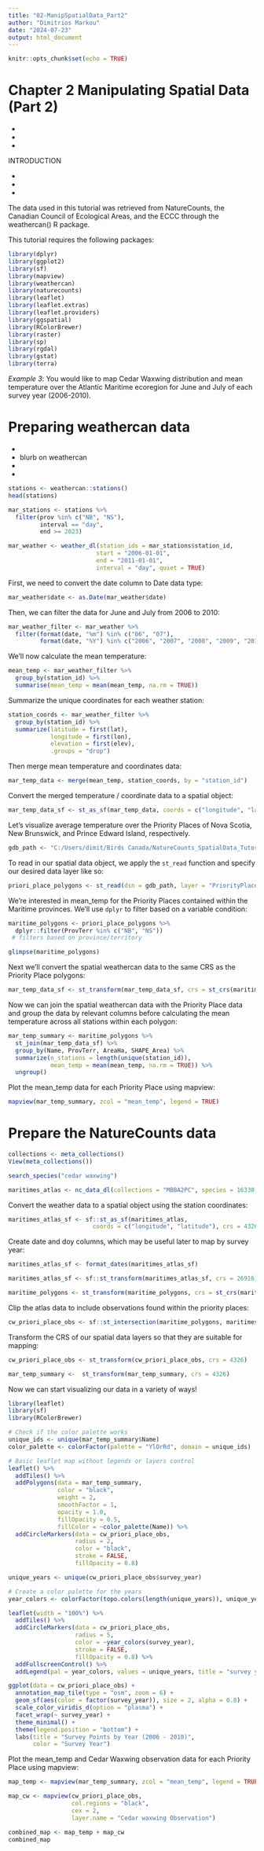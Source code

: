 ```yaml
---
title: "02-ManipSpatialData_Part2"
author: "Dimitrios Markou"
date: "2024-07-23"
output: html_document
---
```


```r
knitr::opts_chunk$set(echo = TRUE)
```

# Chapter 2 Manipulating Spatial Data (Part 2)

*
*
*

INTRODUCTION

*
* 
*

The data used in this tutorial was retrieved from NatureCounts, the Canadian Council of Ecological Areas, and the ECCC through the weathercan() R package. 

This tutorial requires the following packages:

```r
library(dplyr)
library(ggplot2)
library(sf)
library(mapview)
library(weathercan)
library(naturecounts)
library(leaflet)
library(leaflet.extras)
library(leaflet.providers)
library(ggspatial)
library(RColorBrewer)
library(raster)
library(sp)
library(rgdal)
library(gstat)
library(terra)
```

*Example 3*: You would like to map Cedar Waxwing distribution and mean temperature over the Atlantic Maritime ecoregion for June and July of each survey year (2006-2010). 

# Preparing weathercan data

*
*
blurb on weathercan
*
*

```r
stations <- weathercan::stations()
head(stations)
```

```r
mar_stations <- stations %>%
  filter(prov %in% c("NB", "NS"),
         interval == "day",
         end >= 2023)
```

```r
mar_weather <- weather_dl(station_ids = mar_stations$station_id,
                         start = "2006-01-01",
                         end = "2011-01-01",
                         interval = "day", quiet = TRUE)
```
First, we need to convert the date column to Date data type:

```r
mar_weather$date <- as.Date(mar_weather$date)
```

Then, we can filter the data for June and July from 2006 to 2010:

```r
mar_weather_filter <- mar_weather %>%
  filter(format(date, "%m") %in% c("06", "07"),
         format(date, "%Y") %in% c("2006", "2007", "2008", "2009", "2010"))
```

We'll now calculate the mean temperature:

```r
mean_temp <- mar_weather_filter %>%
  group_by(station_id) %>%
  summarise(mean_temp = mean(mean_temp, na.rm = TRUE))
```

Summarize the unique coordinates for each weather station:

```r
station_coords <- mar_weather_filter %>%
  group_by(station_id) %>%
  summarize(latitude = first(lat),
            longitude = first(lon),
            elevation = first(elev),
            .groups = "drop")
```

Then merge mean temperature and coordinates data:

```r
mar_temp_data <- merge(mean_temp, station_coords, by = "station_id")
```

Convert the merged temperature / coordinate data to a spatial object: 

```r
mar_temp_data_sf <- st_as_sf(mar_temp_data, coords = c("longitude", "latitude"), crs = 4326)
```

Let's visualize average temperature over the Priority Places of Nova Scotia, New Brunswick, and Prince Edward Island, respectively. 

```r
gdb_path <- "C:/Users/dimit/Birds Canada/NatureCounts_SpatialData_Tutorial/Data/Priority Places/PriorityPlaces.gdb"
```

To read in our spatial data object, we apply the `st_read` function and specify our desired data layer like so:

```r
priori_place_polygons <- st_read(dsn = gdb_path, layer = "PriorityPlacesBoundary")
```

We're interested in mean_temp for the Priority Places contained within the Maritime provinces.  We'll use `dplyr` to filter based on a variable condition: 

```r
maritime_polygons <- priori_place_polygons %>%
  dplyr::filter(ProvTerr %in% c("NB", "NS"))
 # filters based on province/territory
```

```r
glimpse(maritime_polygons)
```
Next we'll convert the spatial weathercan data to the same CRS as the Priority Place polygons:

```r
mar_temp_data_sf <- st_transform(mar_temp_data_sf, crs = st_crs(maritime_polygons))

```

Now we can join the spatial weathercan data with the Priority Place data and group the data by relevant columns before calculating the mean temperature across all stations within each polygon:

```r
mar_temp_summary <- maritime_polygons %>%
  st_join(mar_temp_data_sf) %>%
  group_by(Name, ProvTerr, AreaHa, SHAPE_Area) %>%
  summarize(n_stations = length(unique(station_id)),
            mean_temp = mean(mean_temp, na.rm = TRUE)) %>%
  ungroup()
```
Plot the mean_temp data for each Priority Place using mapview:

```r
mapview(mar_temp_summary, zcol = "mean_temp", legend = TRUE)
```

# Prepare the NatureCounts data

```r
collections <- meta_collections()
View(meta_collections())
```

```r
search_species("cedar waxwing")
```

```r
maritimes_atlas <- nc_data_dl(collections = "MBBA2PC", species = 16330, username = "dimimarkou", info = "spatial_data_tutorial")
```

Convert the weather data to a spatial object using the station coordinates:

```r
maritimes_atlas_sf <- sf::st_as_sf(maritimes_atlas,
                        coords = c("longitude", "latitude"), crs = 4326)
```

Create date and doy columns, which may be useful later to map by survey year:

```r
maritimes_atlas_sf <- format_dates(maritimes_atlas_sf)
```

```r
maritimes_atlas_sf <- sf::st_transform(maritimes_atlas_sf, crs = 26916) 
```

```r
maritime_polygons <- st_transform(maritime_polygons, crs = st_crs(maritimes_atlas_sf))
```

Clip the atlas data to include observations found within the priority places:

```r
cw_priori_place_obs <- sf::st_intersection(maritime_polygons, maritimes_atlas_sf)
```
Transform the CRS of our spatial data layers so that they are suitable for mapping:

```r
cw_priori_place_obs <- st_transform(cw_priori_place_obs, crs = 4326)
```

```r
mar_temp_summary <-  st_transform(mar_temp_summary, crs = 4326)
```

Now we can start visualizing our data in a variety of ways!

```r
library(leaflet)
library(sf)
library(RColorBrewer)

# Check if the color palette works
unique_ids <- unique(mar_temp_summary$Name)
color_palette <- colorFactor(palette = "YlOrRd", domain = unique_ids)

# Basic leaflet map without legends or layers control
leaflet() %>%
  addTiles() %>%
  addPolygons(data = mar_temp_summary, 
              color = "black", 
              weight = 2, 
              smoothFactor = 1, 
              opacity = 1.0, 
              fillOpacity = 0.5, 
              fillColor = ~color_palette(Name)) %>%
  addCircleMarkers(data = cw_priori_place_obs, 
                   radius = 2, 
                   color = "black", 
                   stroke = FALSE, 
                   fillOpacity = 0.8)
```

```r
unique_years <- unique(cw_priori_place_obs$survey_year)

# Create a color palette for the years
year_colors <- colorFactor(topo.colors(length(unique_years)), unique_years)

leaflet(width = "100%") %>%
  addTiles() %>%
  addCircleMarkers(data = cw_priori_place_obs, 
                   radius = 5, 
                   color = ~year_colors(survey_year), 
                   stroke = FALSE, 
                   fillOpacity = 0.8) %>%
  addFullscreenControl() %>%
  addLegend(pal = year_colors, values = unique_years, title = "survey year", position = "bottomright")
```

```r
ggplot(data = cw_priori_place_obs) +
  annotation_map_tile(type = "osm", zoom = 6) +
  geom_sf(aes(color = factor(survey_year)), size = 2, alpha = 0.8) +
  scale_color_viridis_d(option = "plasma") +
  facet_wrap(~ survey_year) +
  theme_minimal() +
  theme(legend.position = "bottom") +
  labs(title = "Survey Points by Year (2006 - 2010)",
       color = "Survey Year")
```
Plot the mean_temp and Cedar Waxwing observation data for each Priority Place using mapview:

```r
map_temp <- mapview(mar_temp_summary, zcol = "mean_temp", legend = TRUE, layer.name = "Mean Temperature")
```

```r
map_cw <- mapview(cw_priori_place_obs, 
                  col.regions = "black",  
                  cex = 2,               
                  layer.name = "Cedar waxwing Observation")
```

```r
combined_map <- map_temp + map_cw
combined_map 
```

